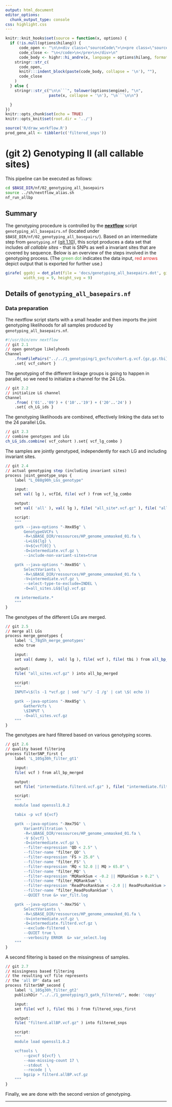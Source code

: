 ```yaml
---
output: html_document
editor_options:
  chunk_output_type: console
css: highlight.css
---
```


```r
knitr::knit_hooks$set(source = function(x, options) {
  if (!is.null(options$hilang)) {
      code_open <- "\n\n<div class=\"sourceCode\">\n<pre class=\"sourceCode\">\n<code class=\"sourceCode\">"
      code_close <- "\n</code>\n</pre>\n</div>\n"
      code_body <- highr::hi_andre(x, language = options$hilang, format = "html")
    stringr::str_c(
      code_open,
      knitr:::indent_block(paste(code_body, collapse = '\n'), ""),
      code_close
    )
  } else {
    stringr::str_c("\n\n```", tolower(options$engine), "\n",
                   paste(x, collapse = '\n'), "\n```\n\n")

  }
})
knitr::opts_chunk$set(echo = TRUE)
knitr::opts_knit$set(root.dir = '../')
```


```r
source('R/draw_workflow.R')
prod_geno_all <- tibbler(c('filtered_snps'))
```

# (git 2) Genotyping II (all callable sites)

This pipeline can be executed as follows:

```sh
cd $BASE_DIR/nf/02_genotyping_all_basepairs
source ../sh/nextflow_alias.sh
nf_run_allbp
```

## Summary

The genotyping procedure is controlled by the [**nextflow**](https://www.nextflow.io/) script `genotyping_all_basepairs.nf` (located under `$BASE_DIR/nf/02_genotyping_all_basepairs/`).
Based on an intermediate step from `genotyping.nf` ([git 1.10](git-1-genotyping-i-snps-only.html)), this script produces a data set that includes _all callable sites_  - that is SNPs as well a invariant sites that are covered by sequence.
Below is an overview of the steps involved in the genotyping process.
(The <span style="color:#4DAF4A">green dot</span> indicates the data input, <span style="color:#E41A1C">red arrows</span> depict output that is exported for further use.)

<div style="max-width:800px; margin:auto;">
```r
girafe( ggobj = dot_plot(file = 'docs/genotyping_all_basepairs.dot', git = 2, point_types = prod_geno_all),
        width_svg = 9, height_svg = 9)

```
</div>

## Details of `genotyping_all_basepairs.nf`

### Data preparation

The nextflow script starts with a small header and then imports the joint genotyping likelihoods for all samples produced by `genotyping_all_basepairs.nf`.

<div class="kclass">
```r
#!/usr/bin/env nextflow
// git 2.1
// open genotype likelyhoods
Channel
	.fromFilePairs("../../1_genotyping/1_gvcfs/cohort.g.vcf.{gz,gz.tbi}")
	.set{ vcf_cohort }
```

The genotyping of the different linkage groups is going to happen in parallel, so we need to initialize a channel for the 24 LGs.

```r
// git 2.2
// initialize LG channel
Channel
	.from( ('01'..'09') + ('10'..'19') + ('20'..'24') )
	.set{ ch_LG_ids }
```

The genotyping likelihoods are combined, effectively linking the data set to the 24 parallel LGs.

```r
// git 2.3
// combine genotypes and LGs
ch_LG_ids.combine( vcf_cohort ).set{ vcf_lg_combo }
```

The samples are jointly genotyped, independently for each LG and including invariant sites.

```r
// git 2.4
// actual genotyping step (including invariant sites)
process joint_genotype_snps {
	label "L_O88g90h_LGs_genotype"

	input:
	set val( lg ), vcfId, file( vcf ) from vcf_lg_combo

	output:
	set val( 'all' ), val( lg ), file( "all_site*.vcf.gz" ), file( "all_site*.vcf.gz.tbi" ) into all_bp_by_location

	script:
	"""
	gatk --java-options "-Xmx85g" \
		GenotypeGVCFs \
		-R=\$BASE_DIR/ressources/HP_genome_unmasked_01.fa \
		-L=LG${lg} \
		-V=${vcf[0]} \
		-O=intermediate.vcf.gz \
		--include-non-variant-sites=true

	gatk --java-options "-Xmx85G" \
		SelectVariants \
		-R=\$BASE_DIR/ressources/HP_genome_unmasked_01.fa \
		-V=intermediate.vcf.gz \
		--select-type-to-exclude=INDEL \
		-O=all_sites.LG${lg}.vcf.gz

	rm intermediate.*
	"""
}
```

The genotypes of the different LGs are merged.

```r
// git 2.5
// merge all LGs
process merge_genotypes {
	label 'L_78g5h_merge_genotypes'
	echo true

	input:
	set val( dummy ),  val( lg ), file( vcf ), file( tbi ) from all_bp_by_location.groupTuple()

	output:
	file( "all_sites.vcf.gz" ) into all_bp_merged

	script:
	"""
	INPUT=\$(ls -1 *vcf.gz | sed 's/^/ -I /g' | cat \$( echo ))

	gatk --java-options "-Xmx85g" \
		GatherVcfs \
		\$INPUT \
		-O=all_sites.vcf.gz
	"""
}
```

The genotypes are hard filtered based on various genotyping scores.

```r
// git 2.6
// quality based filtering
process filterSNP_first {
	label 'L_105g30h_filter_gt1'

	input:
	file( vcf ) from all_bp_merged

	output:
	set file( "intermediate.filterd.vcf.gz" ), file( "intermediate.filterd.vcf.gz.tbi" ) into filtered_snps_first

	script:
	"""
	module load openssl1.0.2

	tabix -p vcf ${vcf}

	gatk --java-options "-Xmx75G" \
		VariantFiltration \
		-R=\$BASE_DIR/ressources/HP_genome_unmasked_01.fa \
		-V ${vcf} \
		-O=intermediate.vcf.gz \
		--filter-expression "QD < 2.5" \
		--filter-name "filter_QD" \
		--filter-expression "FS > 25.0" \
		--filter-name "filter_FS" \
		--filter-expression "MQ < 52.0 || MQ > 65.0" \
		--filter-name "filter_MQ" \
		--filter-expression "MQRankSum < -0.2 || MQRankSum > 0.2" \
		--filter-name "filter_MQRankSum" \
		--filter-expression "ReadPosRankSum < -2.0 || ReadPosRankSum > 2.0 " \
		--filter-name "filter_ReadPosRankSum" \
		--QUIET true &> var_filt.log

	gatk --java-options "-Xmx75G" \
		SelectVariants \
		-R=\$BASE_DIR/ressources/HP_genome_unmasked_01.fa \
		-V=intermediate.vcf.gz \
		-O=intermediate.filterd.vcf.gz \
		--exclude-filtered \
		--QUIET true \
		--verbosity ERROR  &> var_select.log
	"""
}
```

A second filtering is based on the missingness of samples.

```r
// git 2.7
// missingness based filtering
// the resulting vcf file represents
// the 'all BP' data set
process filterSNP_second {
	label 'L_105g30h_filter_gt2'
	publishDir "../../1_genotyping/3_gatk_filtered/", mode: 'copy'

	input:
	set file( vcf ), file( tbi ) from filtered_snps_first

	output:
	file( "filterd.allBP.vcf.gz" ) into filtered_snps

	script:
	"""
	module load openssl1.0.2

	vcftools \
		--gzvcf ${vcf} \
		--max-missing-count 17 \
		--stdout  \
		--recode | \
		bgzip > filterd.allBP.vcf.gz
	"""
}
```
</div>

Finally, we are done with the second version of genotyping.

---
